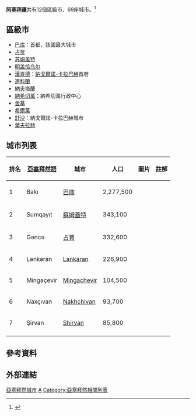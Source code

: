 '''[[阿塞拜疆|阿塞拜疆]]'''共有12個區級市、69座城市。<ref>{{cite web|title=Demoqrafik göstəricilər|url=http://www.gender-az.org/index_az.shtml?id_doc=1824|work=Gender.az|access-date=15 April 2013|language=az|archive-date=2017-06-24|archive-url=https://web.archive.org/web/20170624181821/http://www.gender-az.org/index_az.shtml?id_doc=1824|dead-url=no}}</ref>

== 區級市 ==
*[[巴库|巴库]]：首都，該國最大城市
*[[占贾|占贾]]
*[[苏姆盖特|苏姆盖特]]
*[[明盖恰乌尔|明盖恰乌尔]]
*[[斯捷潘納克特|漢肯德]]：[[納戈爾諾-卡拉巴赫|納戈爾諾-卡拉巴赫]]首府
*[[連科蘭|連科蘭]]
*[[納夫塔蘭|納夫塔蘭]]
*[[納希切萬|納希切萬]]：納希切萬行政中心
*[[舍基|舍基]]
*[[希爾萬|希爾萬]]
*[[舒沙|舒沙]]：納戈爾諾-卡拉巴赫城市
*[[葉夫拉赫|葉夫拉赫]]

== 城市列表 ==
{|class="wikitable sortable"
|-
!排名!! [[亞塞拜然語|亞塞拜然語]]!!城市!!人口!!圖片!!註解
|-
| 1
| Bakı
| [[巴庫|巴庫]] 
| 2,277,500
|
|
|-
| 2
| Sumqayıt
| [[蘇姆蓋特|蘇姆蓋特]] 
| 343,100
|
|
|-
| 3
| Gəncə
| [[占賈|占賈]]  
| 332,600 
| 
| 
|-
| 4
| Lənkəran
| [[Lankaran|Lankaran]]
| 226,900
| 
|  
|-
| 5
| Mingəçevir
| [[Mingachevir|Mingachevir]] 
| 104,500
|
| 
|-
| 6
| Naxçıvan
| [[Nakhchivan_(city)|Nakhchivan]]
| 93,700
| 
|
|-
| 7
| Şirvan
| [[Shirvan_(city)|Shirvan]] 
| 85,800
| 
| 
|-

|}

== 參考資料 ==
{{reflist}}
== 外部連結 ==
{{歐洲題目|城市列表}}
{{亚洲题目|城市列表}}

[[Category:亞塞拜然城市|]]
[[Category:亞洲城市列表|A]]
[[Category:亞塞拜然相關列表|Category:亞塞拜然相關列表]]